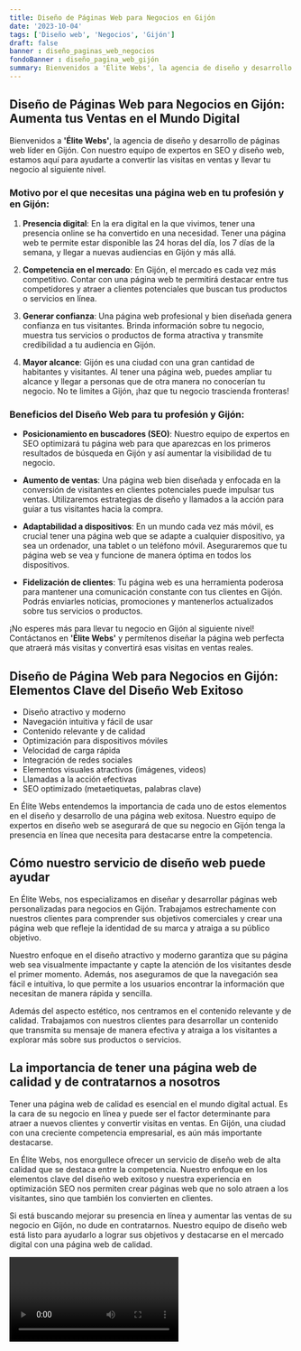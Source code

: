 ```yaml
---
title: Diseño de Páginas Web para Negocios en Gijón
date: '2023-10-04'
tags: ['Diseño web', 'Negocios', 'Gijón']
draft: false
banner : diseño_paginas_web_negocios
fondoBanner : diseño_pagina_web_gijón
summary: Bienvenidos a 'Élite Webs', la agencia de diseño y desarrollo de páginas web líder en Gijón. Con nuestro equipo de expertos en SEO y diseño web, estamos aquí para ayudarte a convertir las visitas en ventas y llevar tu negocio al siguiente nivel.
---
```


## Diseño de Páginas Web para Negocios en Gijón: Aumenta tus Ventas en el Mundo Digital

Bienvenidos a **'Élite Webs'**, la agencia de diseño y desarrollo de páginas web líder en Gijón. Con nuestro equipo de expertos en SEO y diseño web, estamos aquí para ayudarte a convertir las visitas en ventas y llevar tu negocio al siguiente nivel.

### Motivo por el que necesitas una página web en tu profesión y en Gijón:

1. **Presencia digital**: En la era digital en la que vivimos, tener una presencia online se ha convertido en una necesidad. Tener una página web te permite estar disponible las 24 horas del día, los 7 días de la semana, y llegar a nuevas audiencias en Gijón y más allá.

2. **Competencia en el mercado**: En Gijón, el mercado es cada vez más competitivo. Contar con una página web te permitirá destacar entre tus competidores y atraer a clientes potenciales que buscan tus productos o servicios en línea.

3. **Generar confianza**: Una página web profesional y bien diseñada genera confianza en tus visitantes. Brinda información sobre tu negocio, muestra tus servicios o productos de forma atractiva y transmite credibilidad a tu audiencia en Gijón.

4. **Mayor alcance**: Gijón es una ciudad con una gran cantidad de habitantes y visitantes. Al tener una página web, puedes ampliar tu alcance y llegar a personas que de otra manera no conocerían tu negocio. No te limites a Gijón, ¡haz que tu negocio trascienda fronteras!

### Beneficios del Diseño Web para tu profesión y Gijón:

- **Posicionamiento en buscadores (SEO)**: Nuestro equipo de expertos en SEO optimizará tu página web para que aparezcas en los primeros resultados de búsqueda en Gijón y así aumentar la visibilidad de tu negocio.

- **Aumento de ventas**: Una página web bien diseñada y enfocada en la conversión de visitantes en clientes potenciales puede impulsar tus ventas. Utilizaremos estrategias de diseño y llamados a la acción para guiar a tus visitantes hacia la compra.

- **Adaptabilidad a dispositivos**: En un mundo cada vez más móvil, es crucial tener una página web que se adapte a cualquier dispositivo, ya sea un ordenador, una tablet o un teléfono móvil. Aseguraremos que tu página web se vea y funcione de manera óptima en todos los dispositivos.

- **Fidelización de clientes**: Tu página web es una herramienta poderosa para mantener una comunicación constante con tus clientes en Gijón. Podrás enviarles noticias, promociones y mantenerlos actualizados sobre tus servicios o productos.

¡No esperes más para llevar tu negocio en Gijón al siguiente nivel! Contáctanos en **'Élite Webs'** y permítenos diseñar la página web perfecta que atraerá más visitas y convertirá esas visitas en ventas reales.

<GifSeo />

<Cta />

## Diseño de Página Web para Negocios en Gijón: Elementos Clave del Diseño Web Exitoso

- Diseño atractivo y moderno
- Navegación intuitiva y fácil de usar
- Contenido relevante y de calidad
- Optimización para dispositivos móviles
- Velocidad de carga rápida
- Integración de redes sociales
- Elementos visuales atractivos (imágenes, videos)
- Llamadas a la acción efectivas
- SEO optimizado (metaetiquetas, palabras clave)

En Élite Webs entendemos la importancia de cada uno de estos elementos en el diseño y desarrollo de una página web exitosa. Nuestro equipo de expertos en diseño web se asegurará de que su negocio en Gijón tenga la presencia en línea que necesita para destacarse entre la competencia.

## Cómo nuestro servicio de diseño web puede ayudar

En Élite Webs, nos especializamos en diseñar y desarrollar páginas web personalizadas para negocios en Gijón. Trabajamos estrechamente con nuestros clientes para comprender sus objetivos comerciales y crear una página web que refleje la identidad de su marca y atraiga a su público objetivo.

Nuestro enfoque en el diseño atractivo y moderno garantiza que su página web sea visualmente impactante y capte la atención de los visitantes desde el primer momento. Además, nos aseguramos de que la navegación sea fácil e intuitiva, lo que permite a los usuarios encontrar la información que necesitan de manera rápida y sencilla.

Además del aspecto estético, nos centramos en el contenido relevante y de calidad. Trabajamos con nuestros clientes para desarrollar un contenido que transmita su mensaje de manera efectiva y atraiga a los visitantes a explorar más sobre sus productos o servicios.

## La importancia de tener una página web de calidad y de contratarnos a nosotros

Tener una página web de calidad es esencial en el mundo digital actual. Es la cara de su negocio en línea y puede ser el factor determinante para atraer a nuevos clientes y convertir visitas en ventas. En Gijón, una ciudad con una creciente competencia empresarial, es aún más importante destacarse.

En Élite Webs, nos enorgullece ofrecer un servicio de diseño web de alta calidad que se destaca entre la competencia. Nuestro enfoque en los elementos clave del diseño web exitoso y nuestra experiencia en optimización SEO nos permiten crear páginas web que no solo atraen a los visitantes, sino que también los convierten en clientes.

Si está buscando mejorar su presencia en línea y aumentar las ventas de su negocio en Gijón, no dude en contratarnos. Nuestro equipo de diseño web está listo para ayudarlo a lograr sus objetivos y destacarse en el mercado digital con una página web de calidad.

<Video />

<CtaBot job='Negocios' city='Gijón'/>

<Gmaps query='Gijón+españa+maps' />